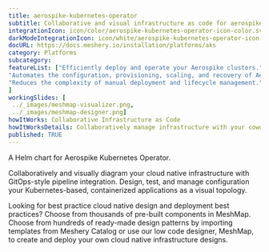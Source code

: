 ---
title: aerospike-kubernetes-operator 
subtitle: Collaborative and visual infrastructure as code for aerospike-kubernetes-operator
integrationIcon: icon/color/aerospike-kubernetes-operator-icon-color.svg
darkModeIntegrationIcon: icon/white/aerospike-kubernetes-operator-icon-white.svg
docURL: https://docs.meshery.io/installation/platforms/aks
category: Platforms
subcategory: 
featureList: ["Efficiently deploy and operate your Aerospike clusters.",
"Automates the configuration, provisioning, scaling, and recovery of Aerospike clusters",
"Reduces the complexity of manual deployment and lifecycle management."
]
workingSlides: [
 ../_images/meshmap-visualizer.png,
 ../_images/meshmap-designer.png]
howItWorks: Collaborative Infrastructure as Code
howItWorksDetails: Collaboratively manage infrastructure with your coworkers synchronously sharing the same designs.
published: TRUE
---
<p>
 A Helm chart for Aerospike Kubernetes Operator.


</p>
<p>
 Collaboratively and visually diagram your cloud native infrastructure with GitOps-style pipeline integration. Design, test, and manage configuration your Kubernetes-based, containerized applications as a visual topology.
</p>
<p>
 Looking for best practice cloud native design and deployment best practices? Choose from thousands of pre-built components in MeshMap. Choose from hundreds of ready-made design patterns by importing templates from Meshery Catalog or use our low code designer, MeshMap, to create and deploy your own cloud native infrastructure designs.
</p>
